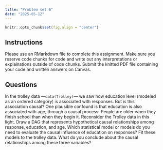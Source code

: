 ```yaml
---
title: "Problem set 6"
date: "2025-05-12"
---
```


```r
knitr::opts_chunk$set(fig.align = "center")
```

## Instructions

Please use an RMarkdown file to complete this assignment. Make sure you reserve code chunks for code and write out any interpretations or explainations outside of code chunks. Submit the knitted PDF file containing your code and written answers on Canvas. 

## Questions

In the trolley data —`data(Trolley)`— we saw how education level (modeled as an ordered category) is associated with responses. But is this association causal? One plausible confound is that education is also associated with age, through a causal process: People are older when they finish school than when they begin it. Reconsider the Trolley data in this light. Draw a DAG that represents hypothetical causal relationships among response, education, and age. Which statistical model or models do you need to evaluate the causal influence of education on responses? Fit these models to the trolley data. What do you conclude about the causal relationships among these three variables?
